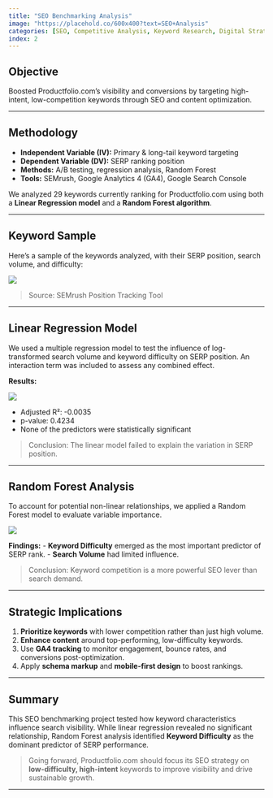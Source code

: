 ```yaml
---
title: "SEO Benchmarking Analysis"
image: "https://placehold.co/600x400?text=SEO+Analysis"
categories: [SEO, Competitive Analysis, Keyword Research, Digital Strategy, Search Rankings]
index: 2
---
```


## Objective

Boosted Productfolio.com’s visibility and conversions by targeting high-intent, low-competition keywords through SEO and content optimization.

------------------------------------------------------------------------

## Methodology

-   **Independent Variable (IV):** Primary & long-tail keyword targeting\
-   **Dependent Variable (DV):** SERP ranking position\
-   **Methods:** A/B testing, regression analysis, Random Forest\
-   **Tools:** SEMrush, Google Analytics 4 (GA4), Google Search Console

We analyzed 29 keywords currently ranking for Productfolio.com using both a **Linear Regression model** and a **Random Forest algorithm**.

------------------------------------------------------------------------

## Keyword Sample

Here’s a sample of the keywords analyzed, with their SERP position, search volume, and difficulty:

![](images/Screenshot%202025-05-10%20at%2011.01.24%20AM.png)

> Source: SEMrush Position Tracking Tool

------------------------------------------------------------------------

##  Linear Regression Model

We used a multiple regression model to test the influence of log-transformed search volume and keyword difficulty on SERP position. An interaction term was included to assess any combined effect.

**Results:**

![](images/Screenshot 2025-05-10 at 11.01.57 AM.png)

-   Adjusted R²: -0.0035\
-   p-value: 0.4234\
-   None of the predictors were statistically significant

> Conclusion: The linear model failed to explain the variation in SERP position.

------------------------------------------------------------------------

## Random Forest Analysis

To account for potential non-linear relationships, we applied a Random Forest model to evaluate variable importance.

![](images/Screenshot 2025-05-10 at 11.02.44 AM.png)

**Findings:** - **Keyword Difficulty** emerged as the most important predictor of SERP rank. - **Search Volume** had limited influence.

> Conclusion: Keyword competition is a more powerful SEO lever than search demand.

------------------------------------------------------------------------

##  Strategic Implications

1.  **Prioritize keywords** with lower competition rather than just high volume.
2.  **Enhance content** around top-performing, low-difficulty keywords.
3.  Use **GA4 tracking** to monitor engagement, bounce rates, and conversions post-optimization.
4.  Apply **schema markup** and **mobile-first design** to boost rankings.

------------------------------------------------------------------------

## Summary

This SEO benchmarking project tested how keyword characteristics influence search visibility. While linear regression revealed no significant relationship, Random Forest analysis identified **Keyword Difficulty** as the dominant predictor of SERP performance.

> Going forward, Productfolio.com should focus its SEO strategy on **low-difficulty, high-intent** keywords to improve visibility and drive sustainable growth.

------------------------------------------------------------------------
